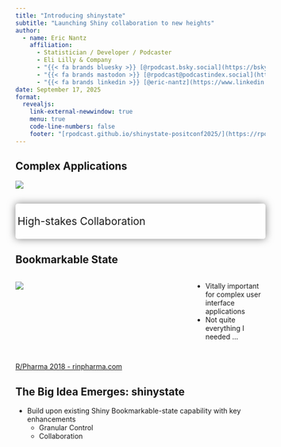 ```yaml
---
title: "Introducing shinystate"
subtitle: "Launching Shiny collaboration to new heights"
author: 
  - name: Eric Nantz
    affiliation:
      - Statistician / Developer / Podcaster
      - Eli Lilly & Company
      - "{{< fa brands bluesky >}} [@rpodcast.bsky.social](https://bsky.app/profile/rpodcast.bsky.social)"
      - "{{< fa brands mastodon >}} [@rpodcast@podcastindex.social](https://podcastindex.social/@rpodcast)"
      - "{{< fa brands linkedin >}} [@eric-nantz](https://www.linkedin.com/in/eric-nantz-6621617/)"
date: September 17, 2025
format:
  revealjs:
    link-external-newwindow: true
    menu: true
    code-line-numbers: false
    footer: "[rpodcast.github.io/shinystate-positconf2025/](https://rpodcast.github.io/shinystate-positconf2025/)"
---
```


## Complex Applications

![](assets/img/large_app.png)

## {background-image="assets/img/collaboration_meeting.jpg" background-size="contain"}

::: {.absolute left="1%" top="0%" style="font-size:1.5em; padding: 0.1em 0.2em; background-color: rgba(255, 255, 255, .5); backdrop-filter: blur(5px); box-shadow: 0 0 1rem 0 rgba(0, 0, 0, .5); border-radius: 5px;"}
High-stakes Collaboration
:::


## Bookmarkable State

:::: {.columns}

::: {.column width="70%"}

![](assets/img/bookmark_state_article.png)

:::

::: {.column width="30%"}

* Vitally important for complex user interface applications
* Not quite everything I needed ...

:::

::::


## {background-image="assets/img/rpharma_joe_cheng.jpg" background-size="contain"}

::: footer
[R/Pharma 2018 - rinpharma.com](https://rinpharma.com)
:::


## The Big Idea Emerges: shinystate

* Build upon existing Shiny Bookmarkable-state capability with key enhancements
    * Granular Control
    * Collaboration
